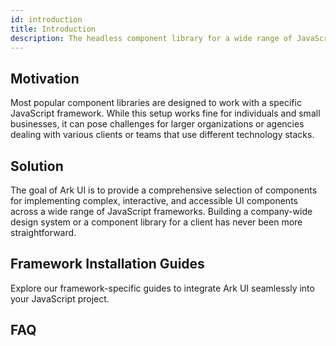 ```yaml
---
id: introduction
title: Introduction
description: The headless component library for a wide range of JavaScript frameworks
---
```




## Motivation

Most popular component libraries are designed to work with a specific JavaScript framework. 
While this setup works fine for individuals and small businesses,
it can pose challenges for larger organizations or agencies dealing with various clients or teams that use different technology stacks.

## Solution

The goal of Ark UI is to provide a comprehensive selection of components for implementing complex, 
interactive, and accessible UI components across a wide range of JavaScript frameworks.
Building a company-wide design system or a component library for a client has never been more straightforward.

## Framework Installation Guides
Explore our framework-specific guides to integrate Ark UI seamlessly into your JavaScript project.

<FrameworkCards />

## FAQ

<Faq client:load />
